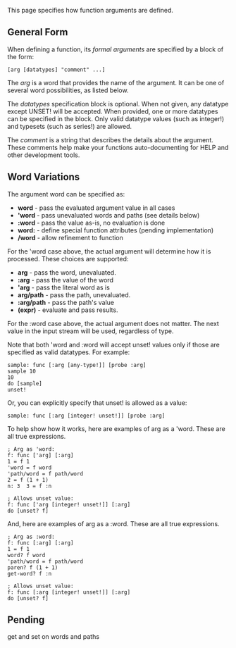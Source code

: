 {{underconstruction}}
This page specifies how function arguments are defined.

==General Form==

When defining a function, its ''formal arguments'' are specified by a block of the form:

<pre>
[arg [datatypes] "comment" ...]
</pre>

The ''arg'' is a word that provides the name of the argument. It can be one of several word possibilities, as listed below.

The ''datatypes'' specification block is optional. When not given, any datatype except UNSET! will be accepted. When provided, one or more datatypes can be specified in the block. Only valid datatype values (such as integer!) and typesets (such as series!) are allowed.

The ''comment'' is a string that describes the details about the argument. These comments help make your functions auto-documenting for HELP and other development tools.

==Word Variations==

The argument word can be specified as:

*'''word''' - pass the evaluated argument value in all cases
*''''word''' - pass unevaluated words and paths (see details below)
*''':word''' - pass the value as-is, no evaluation is done
*'''word:''' - define special function attributes (pending implementation)
*'''/word''' - allow refinement to function

For the 'word case above, the actual argument will determine how it is processed. These choices are supported:

*'''arg''' - pass the word, unevaluated.
*''':arg''' - pass the value of the word
*''''arg''' - pass the literal word as is
*'''arg/path''' - pass the path, unevaluated.
*''':arg/path''' - pass the path's value
*'''(expr)''' - evaluate and pass results.

For the :word case above, the actual argument does not matter. The next value in the input stream will be used, regardless of type.

Note that both 'word and :word will accept unset! values only if those are specified as valid datatypes. For example:

<pre>
sample: func [:arg [any-type!]] [probe :arg]
sample 10
10
do [sample]
unset!
</pre>

Or, you can explicitly specify that unset! is allowed as a value:

<pre>
sample: func [:arg [integer! unset!]] [probe :arg]
</pre>

To help show how it works, here are examples of arg as a 'word. These are all true expressions.

<pre>
; Arg as 'word:
f: func ['arg] [:arg]
1 = f 1
'word = f word
'path/word = f path/word
2 = f (1 + 1)
n: 3  3 = f :n

; Allows unset value:
f: func ['arg [integer! unset!]] [:arg]
do [unset? f]
</pre>

And, here are examples of arg as a :word. These are all true expressions.

<pre>
; Arg as :word:
f: func [:arg] [:arg]
1 = f 1
word? f word
'path/word = f path/word
paren? f (1 + 1)
get-word? f :n

; Allows unset value:
f: func [:arg [integer! unset!]] [:arg]
do [unset? f]
</pre>

==Pending==

get and set on words and paths